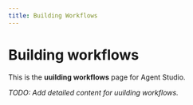 ```yaml
---
title: Building Workflows
---
```


# Building workflows

This is the **uuilding workflows** page for Agent Studio.

_TODO: Add detailed content for uuilding workflows._
